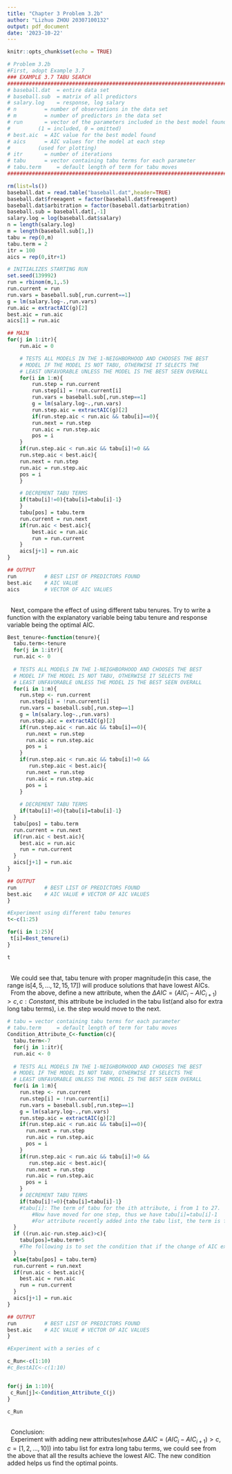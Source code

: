 ```yaml
---
title: "Chapter 3 Problem 3.2b"
author: "Lizhuo ZHOU 20307100132"
output: pdf_document
date: '2023-10-22'
---
```


```r
knitr::opts_chunk$set(echo = TRUE)
```

```r
# Problem 3.2b
#First, adopt Example 3.7
### EXAMPLE 3.7 TABU SEARCH
#########################################################################
# baseball.dat 	= entire data set
# baseball.sub 	= matrix of all predictors
# salary.log 	= response, log salary
# n 		= number of observations in the data set
# m 		= number of predictors in the data set
# run 		= vector of the parameters included in the best model found
# 		  (1 = included, 0 = omitted)
# best.aic 	= AIC value for the best model found
# aics 		= AIC values for the model at each step
# 		  (used for plotting)
# itr 		= number of iterations
# tabu 		= vector containing tabu terms for each parameter
# tabu.term 	= default length of term for tabu moves
#########################################################################

rm(list=ls())
baseball.dat = read.table("baseball.dat",header=TRUE)
baseball.dat$freeagent = factor(baseball.dat$freeagent)
baseball.dat$arbitration = factor(baseball.dat$arbitration)
baseball.sub = baseball.dat[,-1]
salary.log = log(baseball.dat$salary)
n = length(salary.log)
m = length(baseball.sub[1,])
tabu = rep(0,m)
tabu.term = 2
itr = 100
aics = rep(0,itr+1)

# INITIALIZES STARTING RUN
set.seed(139992)
run = rbinom(m,1,.5)
run.current = run
run.vars = baseball.sub[,run.current==1]
g = lm(salary.log~.,run.vars)
run.aic = extractAIC(g)[2]
best.aic = run.aic
aics[1] = run.aic

## MAIN
for(j in 1:itr){
	run.aic = 0

	# TESTS ALL MODELS IN THE 1-NEIGHBORHOOD AND CHOOSES THE BEST
	# MODEL IF THE MODEL IS NOT TABU, OTHERWISE IT SELECTS THE
	# LEAST UNFAVORABLE UNLESS THE MODEL IS THE BEST SEEN OVERALL
	for(i in 1:m){
		run.step = run.current
		run.step[i] = !run.current[i]
		run.vars = baseball.sub[,run.step==1]
		g = lm(salary.log~.,run.vars)
		run.step.aic = extractAIC(g)[2]
		if(run.step.aic < run.aic && tabu[i]==0){
		run.next = run.step
		run.aic = run.step.aic
		pos = i
	}
	if(run.step.aic < run.aic && tabu[i]!=0 &&
	run.step.aic < best.aic){
	run.next = run.step
	run.aic = run.step.aic
	pos = i
	}

	# DECREMENT TABU TERMS
	if(tabu[i]!=0){tabu[i]=tabu[i]-1}
	}
	tabu[pos] = tabu.term
	run.current = run.next
	if(run.aic < best.aic){
		best.aic = run.aic
		run = run.current
	}
	aics[j+1] = run.aic
}

## OUTPUT
run 		# BEST LIST OF PREDICTORS FOUND
best.aic 	# AIC VALUE
aics		# VECTOR OF AIC VALUES	


```

\
\ \ Next, compare the effect of using different tabu tenures. Try to write a function with the explanatory variable being tabu tenure and response variable being the optimal AIC.

```r
Best_tenure<-function(tenure){
  tabu.term<-tenure
  for(j in 1:itr){
  run.aic <- 0
  
  # TESTS ALL MODELS IN THE 1-NEIGHBORHOOD AND CHOOSES THE BEST
  # MODEL IF THE MODEL IS NOT TABU, OTHERWISE IT SELECTS THE
  # LEAST UNFAVORABLE UNLESS THE MODEL IS THE BEST SEEN OVERALL
  for(i in 1:m){
    run.step <- run.current
    run.step[i] = !run.current[i]
    run.vars = baseball.sub[,run.step==1]
    g = lm(salary.log~.,run.vars)
    run.step.aic = extractAIC(g)[2]
    if(run.step.aic < run.aic && tabu[i]==0){
      run.next = run.step
      run.aic = run.step.aic
      pos = i
    }
    if(run.step.aic < run.aic && tabu[i]!=0 &&
       run.step.aic < best.aic){
      run.next = run.step
      run.aic = run.step.aic
      pos = i
    }
    
    # DECREMENT TABU TERMS
    if(tabu[i]!=0){tabu[i]=tabu[i]-1}
  }
  tabu[pos] = tabu.term
  run.current = run.next
  if(run.aic < best.aic){
    best.aic = run.aic
    run = run.current
  }
  aics[j+1] = run.aic
}

## OUTPUT
run         # BEST LIST OF PREDICTORS FOUND
best.aic    # AIC VALUE # VECTOR OF AIC VALUES  
}

```

```r
#Experiment using different tabu tenures
t<-c(1:25)

for(i in 1:25){
 t[i]=Best_tenure(i)
}

t

```
\
\ \ We could see that, tabu tenure with proper magnitude(in this case, the range is$[4,5,...,12,15,17]$) will produce solutions that have lowest AICs.
\
\ \ From the above, define a new attribute, when the $\Delta AIC=(AIC_{i}-AIC_{i+1})>c, c: Constant$, this attribute be included in the tabu list(and also for extra long tabu terms), i.e. the step would move to the next.

```r
# tabu = vector containing tabu terms for each parameter
# tabu.term 	= default length of term for tabu moves
Condition_Attribute_C<-function(c){
  tabu.term<-7
  for(j in 1:itr){
  run.aic <- 0
  
  # TESTS ALL MODELS IN THE 1-NEIGHBORHOOD AND CHOOSES THE BEST
  # MODEL IF THE MODEL IS NOT TABU, OTHERWISE IT SELECTS THE
  # LEAST UNFAVORABLE UNLESS THE MODEL IS THE BEST SEEN OVERALL
  for(i in 1:m){
    run.step <- run.current
    run.step[i] = !run.current[i]
    run.vars = baseball.sub[,run.step==1]
    g = lm(salary.log~.,run.vars)
    run.step.aic = extractAIC(g)[2]
    if(run.step.aic < run.aic && tabu[i]==0){
      run.next = run.step
      run.aic = run.step.aic
      pos = i
    }
    if(run.step.aic < run.aic && tabu[i]!=0 &&
       run.step.aic < best.aic){
      run.next = run.step
      run.aic = run.step.aic
      pos = i
    }
    # DECREMENT TABU TERMS
    if(tabu[i]!=0){tabu[i]=tabu[i]-1}
    #tabu[i]: The term of tabu for the ith attribute, i from 1 to 27.
		#Now have moved for one step, thus we have tabu[i]=tabu[i]-1
		#For attribute recently added into the tabu list, the term is fixed at 7.
  }
  if ((run.aic-run.step.aic)>c){
    tabu[pos]=tabu.term+5
    #The following is to set the condition that if the change of AIC exceeds some value c, the attribute will be added into the tabu list for longer terms(set as 12)
  }
  else{tabu[pos] = tabu.term}
  run.current = run.next
  if(run.aic < best.aic){
    best.aic = run.aic
    run = run.current
  }
  aics[j+1] = run.aic
}

## OUTPUT
run         # BEST LIST OF PREDICTORS FOUND
best.aic    # AIC VALUE # VECTOR OF AIC VALUES  
}

#Experiment with a series of c

c_Run<-c(1:10)
#c_BestAIC<-c(1:10)


for(j in 1:10){
 c_Run[j]<-Condition_Attribute_C(j)
}

c_Run

```
\
\ \ Conclusion:
\
\ \ Experiment with adding new attributes(whose $\Delta AIC=(AIC_{i}-AIC_{i+1})>c, c= [1,2,...,10]$) into tabu list for extra long tabu terms, we could see from the above that all the results achieve the lowest AIC. The new condition added helps us find the optimal points.

